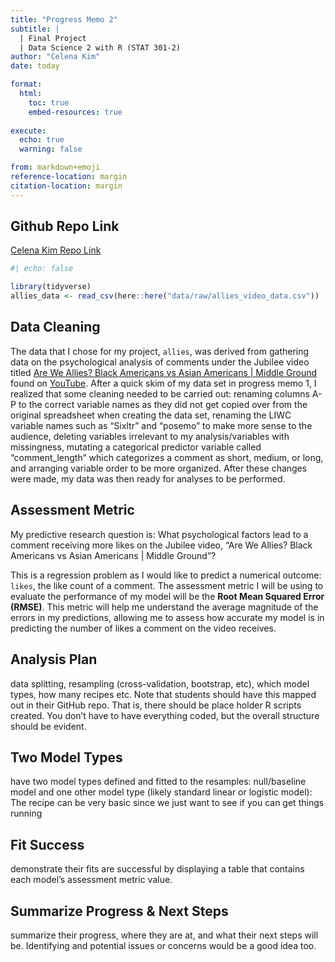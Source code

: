```yaml
---
title: "Progress Memo 2"
subtitle: |
  | Final Project 
  | Data Science 2 with R (STAT 301-2)
author: "Celena Kim"
date: today

format:
  html:
    toc: true
    embed-resources: true
    
execute:
  echo: true
  warning: false

from: markdown+emoji 
reference-location: margin
citation-location: margin
---
```


::: {.callout-tip icon="false"}
## Github Repo Link

[Celena Kim Repo Link](https://github.com/stat301-2-2024-winter/final-project-2-celenakim)
:::

```r
#| echo: false

library(tidyverse)
allies_data <- read_csv(here::here("data/raw/allies_video_data.csv"))
```

## Data Cleaning

The data that I chose for my project, `allies`, was derived from gathering data on the psychological analysis of comments under the Jubilee video titled [Are We Allies? Black Americans vs Asian Americans | Middle Ground](https://www.youtube.com/watch?v=pXo2ub_nZFc) found on [YouTube](https://www.youtube.com). After a quick skim of my data set in progress memo 1, I realized that some cleaning needed to be carried out: renaming columns A-P to the correct variable names as they did not get copied over from the original spreadsheet when creating the data set, renaming the LIWC variable names such as "Sixltr" and "posemo" to make more sense to the audience, deleting variables irrelevant to my analysis/variables with missingness, mutating a categorical predictor variable called "comment_length" which categorizes a comment as short, medium, or long, and arranging variable order to be more organized. After these changes were made, my data was then ready for analyses to be performed.


## Assessment Metric
My predictive research question is: What psychological factors lead to a comment receiving more likes on the Jubilee video, "Are We Allies? Black Americans vs Asian Americans | Middle Ground"?

This is a regression problem as I would like to predict a numerical outcome: `likes`, the like count of a comment. The assessment metric I will be using to evaluate the performance of my model will be the **Root Mean Squared Error (RMSE)**. This metric will help me understand the average magnitude of the errors in my predictions, allowing me to assess how accurate my model is in predicting the number of likes a comment on the video receives.


## Analysis Plan
data splitting, resampling (cross-validation, bootstrap, etc), which model types, how many recipes etc. Note that students should have this mapped out in their GitHub repo. That is, there should be place holder R scripts created. You don't have to have everything coded, but the overall structure should be evident.   


## Two Model Types
have two model types defined and fitted to the resamples: null/baseline model and one other model type (likely standard linear or logistic model):
The recipe can be very basic since we just want to see if you can get things running



## Fit Success
demonstrate their fits are successful by displaying a table that contains each model's assessment metric value.


## Summarize Progress & Next Steps
summarize their progress, where they are at, and what their next steps will be. Identifying and potential issues or concerns would be a good idea too.